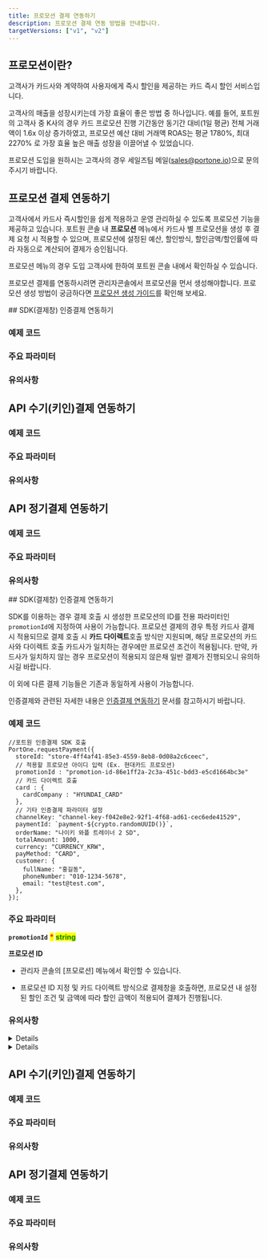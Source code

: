 ```yaml
---
title: 프로모션 결제 연동하기
description: 프로모션 결제 연동 방법을 안내합니다.
targetVersions: ["v1", "v2"]
---
```



## 프로모션이란?

고객사가 카드사와 계약하여 사용자에게 즉시 할인을 제공하는 카드 즉시 할인 서비스입니다.

고객사의 매출을 성장시키는데 가장 효율이 좋은 방법 중 하나입니다.
예를 들어, 포트원의 고객사 중 K사의 경우 카드 프로모션 진행 기간동안 동기간 대비(1일 평균) 전체 거래액이 1.6x 이상 증가하였고,
프로모션 예산 대비 거래액 ROAS는 평균 1780%, 최대 2270% 로 가장 효율 높은 매출 성장을 이끌어낼 수 있었습니다.

프로모션 도입을 원하시는 고객사의 경우 세일즈팀 메일([sales@portone.io](mailto:sales@portone.io))으로 문의 주시기 바랍니다.

## 프로모션 결제 연동하기

고객사에서 카드사 즉시할인을 쉽게 적용하고 운영 관리하실 수 있도록 프로모션 기능을 제공하고 있습니다.
포트원 콘솔 내 **프로모션** 메뉴에서 카드사 별 프로모션을 생성 후 결제 요청 시 적용할 수 있으며,
프로모션에 설정된 예산, 할인방식, 할인금액/할인률에 따라 자동으로 계산되어 결제가 승인됩니다.

<Hint style="info">
  프로모션 메뉴의 경우 도입 고객사에 한하여 포트원 콘솔 내에서 확인하실 수 있습니다.

  프로모션 결제를 연동하시려면 관리자콘솔에서 프로모션을 먼서 생성해야합니다.
  프로모션 생성 방법이 궁금하다면 [프로모션 생성 가이드]()를 확인해 보세요.
</Hint>

<VersionGate v="v1">
## SDK(결제창) 인증결제 연동하기

### 예제 코드

### 주요 파라미터

### 유의사항

## API 수기(키인)결제 연동하기

### 예제 코드

### 주요 파라미터

### 유의사항

## API 정기결제 연동하기

### 예제 코드

### 주요 파라미터

### 유의사항

</VersionGate>

<VersionGate v="v2">
## SDK(결제창) 인증결제 연동하기

SDK를 이용하는 경우 결제 호출 시 생성한 프로모션의 ID를 전용 파라미터인 `promotionId`에 지정하여 사용이 가능합니다.
프로모션 결제의 경우 특정 카드사 결제 시 적용되므로 결제 호출 시 **카드 다이렉트**호출 방식만 지원되며,
해당 프로모션의 카드사와 다이렉트 호출 카드사가 일치하는 경우에만 프로모션 조건이 적용됩니다.
만약, 카드사가 일치하지 않는 경우 프로모션이 적용되지 않은채 일반 결제가 진행되오니 유의하시길 바랍니다.

이 외에 다른 결제 기능들은 기존과 동일하게 사용이 가능합니다.

인증결제와 관련된 자세한 내용은 [인증결제 연동하기](/docs/ko/authpay/guide) 문서를 참고하시기 바랍니다.

### 예제 코드

```tsx
//포트원 인증결제 SDK 호출
PortOne.requestPayment({
  storeId: "store-4ff4af41-85e3-4559-8eb8-0d08a2c6ceec",
  // 적용할 프로모션 아이디 입력 (Ex. 현대카드 프로모션)
  promotionId : "promotion-id-86e1ff2a-2c3a-451c-bdd3-e5cd1664bc3e"
  // 카드 다이렉트 호출
  card : {
    cardCompany : "HYUNDAI_CARD"
  },
  // 기타 인증결제 파라미터 설정
  channelKey: "channel-key-f042e8e2-92f1-4f68-ad61-cec6ede41529",
  paymentId: `payment-${crypto.randomUUID()}`,
  orderName: "나이키 와플 트레이너 2 SD",
  totalAmount: 1000,
  currency: "CURRENCY_KRW",
  payMethod: "CARD",
  customer: {
    fullName: "홍길동",
    phoneNumber: "010-1234-5678",
    email: "test@test.com",
  },
});
```

### 주요 파라미터

**`promotionId`** <mark style="color:red;">**\***</mark> <mark style="color:green;">**string**</mark>

**프로모션 ID**

- 관리자 콘솔의 \[프모로션] 메뉴에서 확인할 수 있습니다.

- 프로모션 ID 지정 및 카드 다이렉트 방식으로 결제창을 호출하면, 프로모션 내 설정된 할인 조건 및 금액에 따라
  할인 금액이 적용되어 결제가 진행됩니다.

### 유의사항

<Details>
  <Details.Summary> 프로모션 생성 시 카드사와 결제 호출 시 카드사가 일치해야 합니다. </Details.Summary>

  <Details.Content>
    프로모션 생성 시 지정한 카드사와 결제 호출 시 `card.cardCompany`에 지정한 카드사가 일치하지 않는 경우 프로모션 아이디를 입력한 경우더라도
    프로모션 할인이 적용되지 않습니다.

    결제 요청시 동일한 카드사로 매칭하여 호출해야 합니다.
  </Details.Content>
</Details>

<Details>
  <Details.Summary> 프로모션 적용 결제 완료 건 취소시 예산이 복구됩니다. </Details.Summary>

  <Details.Content>
    프로모션 할인이 적용된 결제 완료(`status:paid`)건을 취소하는 경우 기본적으로 적용되었던 할인 금액이 프로모션 예산에 복구됩니다.
  </Details.Content>
</Details>

## API 수기(키인)결제 연동하기

### 예제 코드

### 주요 파라미터

### 유의사항

## API 정기결제 연동하기

### 예제 코드

### 주요 파라미터

### 유의사항

</VersionGate>
